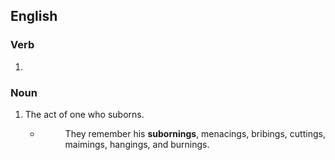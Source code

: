 ==English==

===Verb===
{{head|en|present participle}}

# {{present participle of|suborn|lang=en|nocat=1}}

===Noun===
{{en-noun}}

# The act of one who suborns.
#* {{w|William Cobbett}}
#*: They remember his '''subornings''', menacings, bribings, cuttings, maimings, hangings, and burnings.